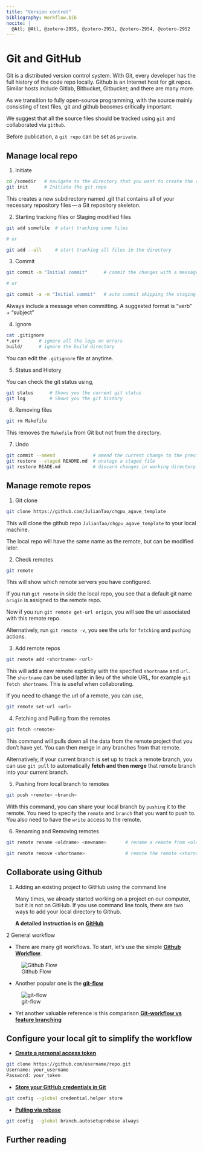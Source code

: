 ```yaml
---
title: "Version control"
bibliography: Workflow.bib
nocite: |
  @Atl; @Atl, @zotero-2955, @zotero-2951, @zotero-2954, @zotero-2952  
---
```


# Git and GitHub

Git is a distributed version control system. With Git, every developer has the full history of the code repo locally. Github is an Internet host for git repos. Similar hosts include Gitlab, Bitbucket, Gitbucket; and there are many more.

As we transition to fully open-source programming, with the source mainly consisting of text files, git and github becomes critically important. 

We suggest that all the source files should be tracked using `git` and collaborated via `github`. 

Before publication, a `git repo` can be set as `private`.


## Manage local repo

1. Initiate

```bash
cd /somedir   # navigate to the directory that you want to create the repo
git init      # Initiate the git repo
```
This creates a new subdirectory named .git that contains all of your necessary repository files — a Git repository skeleton.

2. Starting tracking files or Staging modified files

```bash
git add somefile  # start tracking some files

# or

git add --all     # start tracking all files in the directory
```


3. Commit

```bash
git commit -m "Initial commit"      # commit the changes with a message

# or

git commit -a -m "Initial commit"   # auto commit skipping the staging area 
```

:::{.callout-tip}
Always include a message when committing. A suggested format is "verb" + "subject"
:::

4. Ignore

```bash
cat .gitignore
*.err       # ignore all the logs on errors
build/      # ignore the build directory
```

You can edit the `.gitignore` file at anytime. 

5. Status and History

You can check the git status using,

```bash
git status      # Shows you the current git status 
git log         # Shows you the git history
```

6. Removing files

```bash
git rm Makefile
```
This removes the `Makefile` from Git but not from the directory.

7. Undo

```bash
git commit --amend              # amend the current change to the previous commit
git restore --staged README.md  # unstage a staged file
git restore READE.md            # discard changes in working directory. 
```

## Manage remote repos

1. Git clone 

```bash
git clone https://github.com/JulianTao/chgpu_agave_template
```

This will clone the github repo `JulianTao/chgpu_agave_template` to your local machine. 

The local repo will have the same name as the remote, but can be modified later. 

2. Check remotes

```bash
git remote
```

This will show which remote servers you have configured. 

If you run `git remote` in side the local repo, you see that a default git name `origin` is assigned to the remote repo.

Now if you run `git remote get-url origin`, you will see the url associated with this remote repo.

Alternatively, run `git remote -v`, you see the urls for `fetching` and `pushing` actions.

3. Add remote repos

```bash
git remote add <shortname> <url>
```

This will add a new remote explicitly with the specified `shortname` and `url`. The `shortname` can be used latter in lieu of the whole URL, for example `git fetch shortname`. This is useful when collaborating.

If you need to change the url of a remote, you can use, 

```bash
git remote set-url <url>
```

4. Fetching and Pulling from the remotes

```bash
git fetch <remote>
```
This command will pulls down all the data from the remote project that you don't have yet. You can then merge in any branches from that remote.

Alternatively, if your current branch is set up to track a remote branch, you can use `git pull` to automatically **fetch and then merge** that remote branch into your current branch.

5. Pushing from local branch to remotes

```bash
git push <remote> <branch> 
```
With this command, you can share your local branch by `pushing` it to the remote. You need to specify the `remote` and `branch` that you want to push to. You also need to have the `write` access to the remote.

6. Renaming and Removing remotes

```bash
git remote rename <oldname> <newname>       # rename a remote from <oldname> to <newname>
```

```bash
git remote remove <shortname>               # remote the remote <shorname>
```


## Collaborate using Github

1. Adding an existing project to GitHub using the command line

   Many times, we already started working on a project on our computer, but it is not on GitHub. If you use command line tools, there are two ways to add your local directory to Github.

   **A detailed instruction is on** [**GitHub**](https://docs.github.com/en/github/importing-your-projects-to-github/importing-source-code-to-github/adding-an-existing-project-to-github-using-the-command-line)

2  General workflow

  * There are many git workflows. To start, let's use the simple [**Github Workflow**](https://guides.github.com/introduction/flow/).

![Github Flow](./img/Github_flow.png)


  * Another popular one is the [**git-flow**](https://nvie.com/posts/a-successful-git-branching-model)

![git-flow](https://nvie.com/img/git-model@2x.png)

  * Yet another valuable reference is this comparison [**Git-workflow vs feature branching**](https://gist.github.com/blackfalcon/8428401)

## Configure your local git to simplify the workflow

   * [**Create a personal access token**](https://docs.github.com/en/authentication/keeping-your-account-and-data-secure/creating-a-personal-access-token)

```bash
git clone https://github.com/username/repo.git
Username: your_username
Password: your_token
```

   * [**Store your GitHub credentials in Git**](https://git-scm.com/docs/git-credential-store)

```bash
git config --global credential.helper store
```

   * [**Pulling via rebase**](https://www.atlassian.com/git/tutorials/syncing/git-pull)

```bash
git config --global branch.autosetuprebase always
```


## Further reading

::: {#refs}
:::
